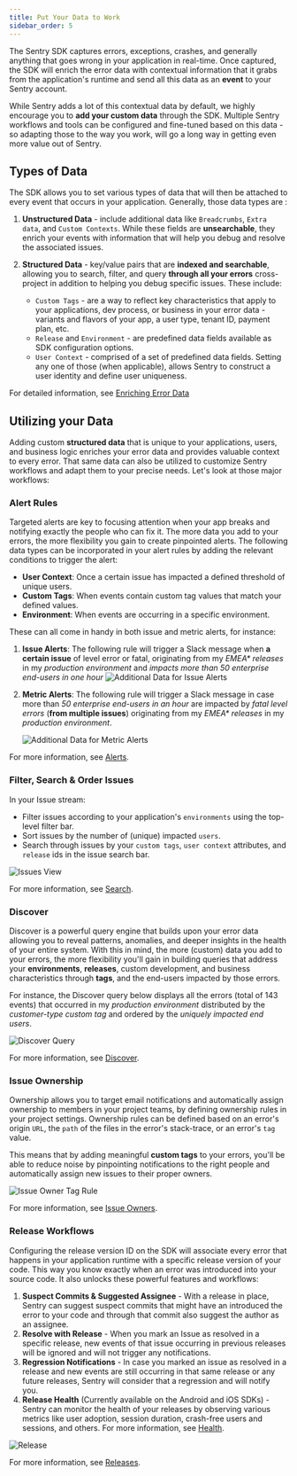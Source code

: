 ```yaml
---
title: Put Your Data to Work
sidebar_order: 5
---
```


The Sentry SDK captures errors, exceptions, crashes, and generally anything that goes wrong in your application in real-time.
Once captured, the SDK will enrich the error data with contextual information that it grabs from the application's runtime and send all this data as an **event** to your Sentry account.

While Sentry adds a lot of this contextual data by default, we highly encourage you to **add your custom data** through the SDK. Multiple Sentry workflows and tools can be configured and fine-tuned based on this data - so adapting those to the way you work, will go a long way in getting even more value out of Sentry.

## Types of Data

The SDK allows you to set various types of data that will then be attached to every event that occurs in your application. Generally, those data types are :

1. **Unstructured Data** - include additional data like `Breadcrumbs`, `Extra data`, and `Custom Contexts`. While these fields are **unsearchable**, they enrich your events with information that will help you debug and resolve the associated issues.

2. **Structured Data** - key/value pairs that are **indexed and searchable**, allowing you to search, filter, and query **through all your errors** cross-project in addition to helping you debug specific issues. These include:

    - `Custom Tags` - are a way to reflect key characteristics that apply to your applications, dev process, or business in your error data - variants and flavors of your app, a user type, tenant ID, payment plan, etc.
    - `Release` and `Environment` - are predefined data fields available as SDK configuration options.
    - `User Context` - comprised of a set of predefined data fields. Setting any one of those (when applicable), allows Sentry to construct a user identity and define user uniqueness.

For detailed information, see [Enriching Error Data](/enriching-error-data/additional-data/)

## Utilizing your Data

Adding custom **structured data** that is unique to your applications, users, and business logic enriches your error data and provides valuable context to every error. That same data can also be utilized to customize Sentry workflows and adapt them to your precise needs. Let's look at those major workflows:

### Alert Rules

Targeted alerts are key to focusing attention when your app breaks and notifying exactly the people who can fix it. The more data you add to your errors, the more flexibility you gain to create pinpointed alerts. The following data types can be incorporated in your alert rules by adding the relevant conditions to trigger the alert:

- **User Context**: Once a certain issue has impacted a defined threshold of unique users.
- **Custom Tags**: When events contain custom tag values that match your defined values.
- **Environment**: When events are occurring in a specific environment.

These can all come in handy in both issue and metric alerts, for instance:

1. **Issue Alerts**: The following rule will trigger a Slack message when **a certain issue** of level error or fatal, originating from my _EMEA* releases_ in my _production environment_ and _impacts more than 50 enterprise end-users in one hour_
    ![Additional Data for Issue Alerts](002.png)

2. **Metric Alerts**: The following rule will trigger a Slack message in case more than _50 enterprise end-users in an hour_ are impacted by _fatal level errors_ (**from multiple issues**) originating from my _EMEA* releases_ in my _production environment_.

    ![Additional Data for Metric Alerts](006.png)

For more information, see [Alerts](/workflow/alerts-notifications/#alerts).

### Filter, Search & Order Issues

In your Issue stream:

- Filter issues according to your application's `environments` using the top-level filter bar.
- Sort issues by the number of (unique) impacted `users`.
- Search through issues by your `custom tags`, `user context` attributes, and `release` ids in the issue search bar.

![Issues View](003.png)

For more information, see [Search](/workflow/search/).

### Discover

Discover is a powerful query engine that builds upon your error data allowing you to reveal patterns, anomalies, and deeper insights in the health of your entire system. With this in mind, the more (custom) data you add to your errors, the more flexibility you'll gain in building queries that address your **environments**, **releases**, custom development, and business characteristics through **tags**, and the end-users impacted by those errors.

For instance, the Discover query below displays all the errors (total of 143 events) that occurred in my _production environment_ distributed by the _customer-type custom tag_ and ordered by the _uniquely impacted end users_.

![Discover Query](004.png)

For more information, see [Discover](/performance-monitoring/discover-queries/).

### Issue Ownership

Ownership allows you to target email notifications and automatically assign ownership to members in your project teams, by defining ownership rules in your project settings. Ownership rules can be defined based on an error's origin `URL`, the `path` of the files in the error's stack-trace, or an error's `tag` value.

This means that by adding meaningful **custom tags** to your errors, you'll be able to reduce noise by pinpointing notifications to the right people and automatically assign new issues to their proper owners.

![Issue Owner Tag Rule](005.png)

For more information, see [Issue Owners](/workflow/issue-owners/).

### Release Workflows

Configuring the release version ID on the SDK will associate every error that happens in your application runtime with a specific release version of your code. This way you know exactly when an error was introduced into your source code. It also unlocks these powerful features and workflows:

1. **Suspect Commits & Suggested Assignee** - With a release in place, Sentry can suggest suspect commits that might have an introduced the error to your code and through that commit also suggest the author as an assignee.
2. **Resolve with Release** - When you mark an Issue as resolved in a specific release, new events of that issue occurring in previous releases will be ignored and will not trigger any notifications.
3. **Regression Notifications** - In case you marked an issue as resolved in a release and new events are still occurring in that same release or any future releases, Sentry will consider that a regression and will notify you.
4. **Release Health** (Currently available on the Android and iOS SDKs) - Sentry can monitor the health of your releases by observing various metrics like user adoption, session duration, crash-free users and sessions, and others. For more information, see [Health](/workflow/releases/health/).

![Release](001.png)

For more information, see [Releases](/workflow/releases/).
